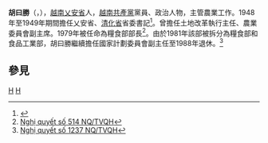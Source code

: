 '''胡曰勝'''（{{vie|hn=胡曰勝|qn=Hồ Viết Thắng}}，{{bd|1918年|||1998年||}}），[[越南|越南]][[乂安省|乂安省]]人，[[越南共產黨|越南共產黨]]黨員、政治人物，主管農業工作。1948年至1949年期間擔任乂安省、[[清化省|清化省]]省委書記<ref>{{Cite web |url=http://www.baothanhhoa.vn/vn/print/?n=67305 |title=Các kỳ Đại hội Đảng bộ tỉnh trong kháng chiến chống Pháp (1945 - 1954) |accessdate=2014-06-18 |archiveurl=https://web.archive.org/web/20160307142033/http://www.baothanhhoa.vn/vn/print/?n=67305 |archivedate=2016-03-07 |deadurl=yes }}</ref>。曾擔任土地改革執行主任、農業委員會副主席。1979年被任命為糧食部部長<ref>[http://vi.wikisource.org/wiki/Ngh%E1%BB%8B_quy%E1%BA%BFt_s%E1%BB%91_514_NQ/TVQH Nghị quyết số 514 NQ/TVQH]</ref>。由於1981年該部被拆分為糧食部和食品工業部，胡曰勝繼續擔任國家計劃委員會副主任至1988年退休。<ref>[http://vi.wikisource.org/wiki/Ngh%E1%BB%8B_quy%E1%BA%BFt_s%E1%BB%91_1237_NQ/TVQH Nghị quyết số 1237 NQ/TVQH]</ref>

==參見==
<references/>

[[Category:乂安省人|H]]
[[Category:越南政治人物|H]]